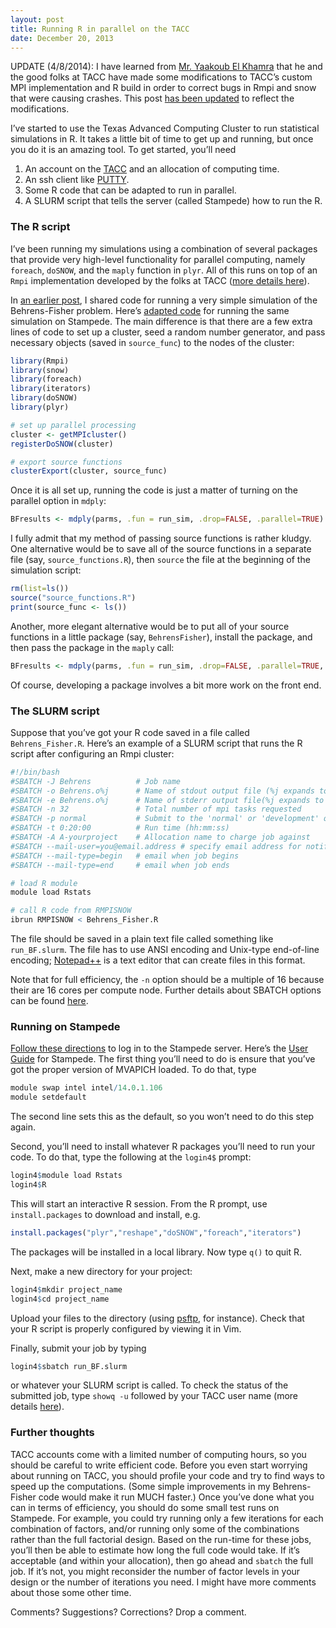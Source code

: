 ```yaml
---
layout: post
title: Running R in parallel on the TACC
date: December 20, 2013
---
```


UPDATE (4/8/2014): I have learned from [Mr. Yaakoub El Khamra](https://www.tacc.utexas.edu/staff/yaakoub-el-khamra) that he and the good folks at TACC have made some modifications to TACC's custom MPI implementation and R build in order to correct bugs in Rmpi and snow that were causing crashes. This post [has been updated]({{site.url}}/parallel-R-on-TACC-update) to reflect the modifications.

I've started to use the Texas Advanced Computing Cluster to run statistical simulations in R. It takes a little bit of time to get up and running, but once you do it is an amazing tool. To get started, you'll need

1. An account on the [TACC](https://www.tacc.utexas.edu/) and an allocation of computing time.
2. An ssh client like [PUTTY](http://www.chiark.greenend.org.uk/~sgtatham/putty/).
3. Some R code that can be adapted to run in parallel. 
4. A SLURM script that tells the server (called Stampede) how to run the R.

### The R script

I've been running my simulations using a combination of several packages that provide very high-level functionality for parallel computing, namely `foreach`, `doSNOW`, and the `maply` function in `plyr`. All of this runs on top of an `Rmpi` implementation developed by the folks at TACC ([more details here](https://portal.tacc.utexas.edu/documents/13601/901835/Parallel_R_Final.pdf/)). 

In [an earlier post]({{site.url}}/designing-simulation-studies-using-r/), I shared code for running a very simple simulation of the Behrens-Fisher problem. Here's [adapted code](https://gist.github.com/jepusto/8059893) for running the same simulation on Stampede. The main difference is that there are a few extra lines of code to set up a cluster, seed a random number generator, and pass necessary objects (saved in `source_func`) to the nodes of the cluster:

```r
library(Rmpi)
library(snow)
library(foreach)
library(iterators)
library(doSNOW)
library(plyr)

# set up parallel processing
cluster <- getMPIcluster()
registerDoSNOW(cluster)

# export source functions
clusterExport(cluster, source_func)
```

Once it is all set up, running the code is just a matter of turning on the parallel option in `mdply`:

```r
BFresults <- mdply(parms, .fun = run_sim, .drop=FALSE, .parallel=TRUE)
```

I fully admit that my method of passing source functions is rather kludgy. One alternative would be to save all of the source functions in a separate file (say, `source_functions.R`), then `source` the file at the beginning of the simulation script:

```r
rm(list=ls())
source("source_functions.R")
print(source_func <- ls())
```

Another, more elegant alternative would be to put all of your source functions in a little package (say, `BehrensFisher`), install the package, and then pass the package in the `maply` call:

```r
BFresults <- mdply(parms, .fun = run_sim, .drop=FALSE, .parallel=TRUE, .paropts = list(.packages="BehrensFisher"))
```

Of course, developing a package involves a bit more work on the front end. 

### The SLURM script

Suppose that you've got your R code saved in a file called `Behrens_Fisher.R`. Here's an example of a SLURM script that runs the R script after configuring an Rmpi cluster:

```r
#!/bin/bash
#SBATCH -J Behrens       	# Job name
#SBATCH -o Behrens.o%j 		# Name of stdout output file (%j expands to jobId)
#SBATCH -e Behrens.o%j 		# Name of stderr output file(%j expands to jobId)
#SBATCH -n 32         		# Total number of mpi tasks requested
#SBATCH -p normal     		# Submit to the 'normal' or 'development' queue
#SBATCH -t 0:20:00 	  	    # Run time (hh:mm:ss)
#SBATCH -A A-yourproject    # Allocation name to charge job against
#SBATCH --mail-user=you@email.address # specify email address for notifications
#SBATCH --mail-type=begin   # email when job begins
#SBATCH --mail-type=end     # email when job ends

# load R module
module load Rstats           

# call R code from RMPISNOW
ibrun RMPISNOW < Behrens_Fisher.R 
```

The file should be saved in a plain text file called something like `run_BF.slurm`. The file has to use ANSI encoding and Unix-type end-of-line encoding; [Notepad++](http://notepad-plus-plus.org/) is a text editor that can create files in this format. 

Note that for full efficiency, the `-n` option should be a multiple of 16 because their are 16 cores per compute node. Further details about SBATCH options can be found [here](https://portal.tacc.utexas.edu/user-guides/stampede#running-slurm-jobcontrol).


### Running on Stampede

[Follow these directions](https://portal.tacc.utexas.edu/user-guides/stampede#access) to log in to the Stampede server. Here's the [User Guide](https://portal.tacc.utexas.edu/user-guides/stampede) for Stampede. The first thing you'll need to do is ensure that you've got the proper version of MVAPICH loaded. To do that, type 

```r
module swap intel intel/14.0.1.106
module setdefault
```

The second line sets this as the default, so you won't need to do this step again.

Second, you'll need to install whatever R packages you'll need to run your code. To do that, type the following at the `login4$` prompt:

```r
login4$module load Rstats
login4$R
```

This will start an interactive R session. From the R prompt, use `install.packages` to download and install, e.g.

```r
install.packages("plyr","reshape","doSNOW","foreach","iterators")
```

The packages will be installed in a local library. Now type `q()` to quit R.

Next, make a new directory for your project:

```r
login4$mkdir project_name
login4$cd project_name
```

Upload your files to the directory (using [psftp](http://the.earth.li/~sgtatham/putty/0.63/htmldoc/Chapter6.html), for instance). Check that your R script is properly configured by viewing it in Vim. 

Finally, submit your job by typing 

```r
login4$sbatch run_BF.slurm
```

or whatever your SLURM script is called. To check the status of the submitted job, type `showq -u` followed by your TACC user name (more details [here](https://portal.tacc.utexas.edu/user-guides/stampede#running-slurm-jobcontrol-squeue)).


### Further thoughts

TACC accounts come with a limited number of computing hours, so you should be careful to write efficient code. Before you even start worrying about running on TACC, you should profile your code and try to find ways to speed up the computations. (Some simple improvements in my Behrens-Fisher code would make it run MUCH faster.) Once you've done what you can in terms of efficiency, you should do some small test runs on Stampede. For example, you could try running only a few iterations for each combination of factors, and/or running only some of the combinations rather than the full factorial design. Based on the run-time for these jobs, you'll then be able to estimate how long the full code would take. If it's acceptable (and within your allocation), then go ahead and `sbatch` the full job. If it's not, you might reconsider the number of factor levels in your design or the number of iterations you need. I might have more comments about those some other time.

Comments? Suggestions? Corrections? Drop a comment.
